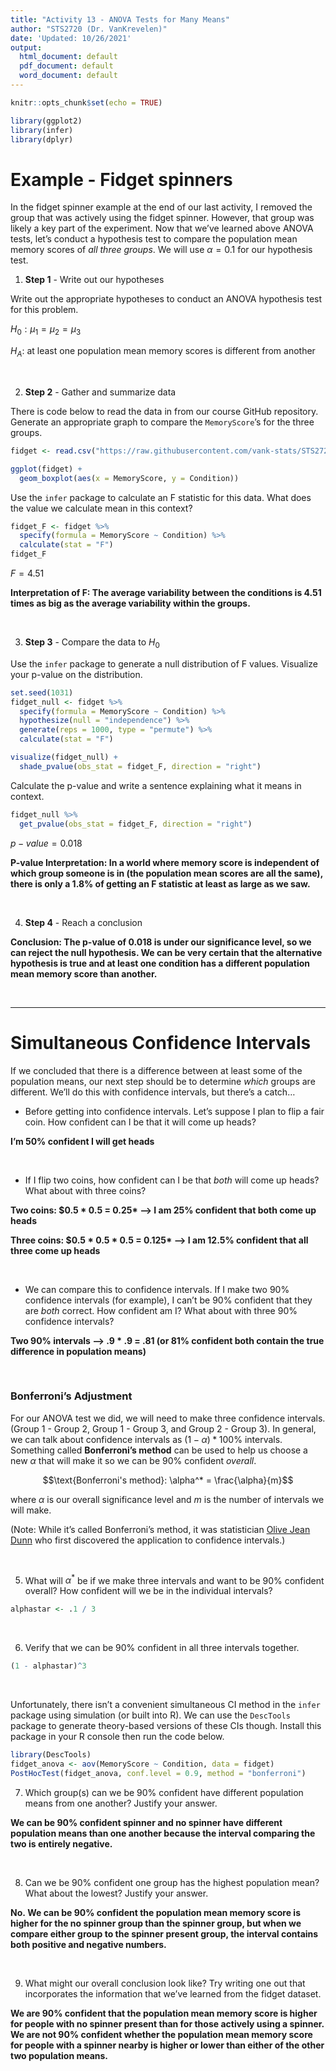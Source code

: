 ```yaml
---
title: "Activity 13 - ANOVA Tests for Many Means"
author: "STS2720 (Dr. VanKrevelen)"
date: 'Updated: 10/26/2021'
output:
  html_document: default
  pdf_document: default
  word_document: default
---
```


```r
knitr::opts_chunk$set(echo = TRUE)
```

```r
library(ggplot2)
library(infer)
library(dplyr)
```


# Example - Fidget spinners

In the fidget spinner example at the end of our last activity, I removed the group that was actively using the fidget spinner. However, that group was likely a key part of the experiment. Now that we've learned above ANOVA tests, let's conduct a hypothesis test to compare the population mean memory scores of *all three groups*. We will use $\alpha = 0.1$ for our hypothesis test.


1. **Step 1** - Write out our hypotheses

Write out the appropriate hypotheses to conduct an ANOVA hypothesis test for this problem.

$H_0: \mu_1 = \mu_2 = \mu_3$

$H_A:$ at least one population mean memory scores is different from another


<br>

2. **Step 2** - Gather and summarize data

There is code below to read the data in from our course GitHub repository. Generate an appropriate graph to compare the `MemoryScore`'s for the three groups.

```r
fidget <- read.csv("https://raw.githubusercontent.com/vank-stats/STS2720-Fall2021/main/fidget_spinners.csv")

ggplot(fidget) +
  geom_boxplot(aes(x = MemoryScore, y = Condition))
```

Use the `infer` package to calculate an F statistic for this data. What does the value we calculate mean in this context?

```r
fidget_F <- fidget %>%
  specify(formula = MemoryScore ~ Condition) %>%
  calculate(stat = "F")
fidget_F
```

$F = 4.51$

**Interpretation of F: The average variability between the conditions is 4.51 times as big as the average variability within the groups.**


<br>

3. **Step 3** - Compare the data to $H_0$

Use the `infer` package to generate a null distribution of F values. Visualize your p-value on the distribution.

```r
set.seed(1031)
fidget_null <- fidget %>%
  specify(formula = MemoryScore ~ Condition) %>%
  hypothesize(null = "independence") %>%
  generate(reps = 1000, type = "permute") %>%
  calculate(stat = "F")

visualize(fidget_null) +
  shade_pvalue(obs_stat = fidget_F, direction = "right")
```

Calculate the p-value and write a sentence explaining what it means in context.

```r
fidget_null %>%
  get_pvalue(obs_stat = fidget_F, direction = "right")
```

$p-value = 0.018$

**P-value Interpretation: In a world where memory score is independent of which group someone is in (the population mean scores are all the same), there is only a 1.8% of getting an F statistic at least as large as we saw.**



<br>

4. **Step 4** - Reach a conclusion

**Conclusion: The p-value of 0.018 is under our significance level, so we can reject the null hypothesis. We can be very certain that the alternative hypothesis is true and at least one condition has a different population mean memory score than another.**



<br>

---

# Simultaneous Confidence Intervals

If we concluded that there is a difference between at least some of the population means, our next step should be to determine *which* groups are different. We'll do this with confidence intervals, but there's a catch...

- Before getting into confidence intervals. Let's suppose I plan to flip a fair coin. How confident can I be that it will come up heads?

**I'm 50% confident I will get heads**

<br>

- If I flip two coins, how confident can I be that *both* will come up heads? What about with three coins?

**Two coins: $0.5 * 0.5 = 0.25* --> I am 25% confident that both come up heads**

**Three coins: $0.5 * 0.5 * 0.5 = 0.125* --> I am 12.5% confident that all three come up heads**

<br>

- We can compare this to confidence intervals. If I make two 90% confidence intervals (for example), I can't be 90% confident that they are *both* correct. How confident am I? What about with three 90% confidence intervals?

**Two 90% intervals --> .9 * .9 = .81 (or 81% confident both contain the true difference in population means)**

<br>



### Bonferroni's Adjustment

For our ANOVA test we did, we will need to make three confidence intervals. (Group 1 - Group 2, Group 1 - Group 3, and Group 2 - Group 3). In general, we can talk about confidence intervals as $(1-\alpha)*100\%$ intervals. Something called **Bonferroni's method** can be used to help us choose a new $\alpha$ that will make it so we can be 90% confident *overall*.

$$\text{Bonferroni's method}: \alpha^* = \frac{\alpha}{m}$$

where $\alpha$ is our overall significance level and $m$ is the number of intervals we will make.

(Note: While it's called Bonferroni's method, it was statistician [Olive Jean Dunn](https://en.wikipedia.org/wiki/Olive_Jean_Dunn) who first discovered the application to confidence intervals.)

<br>

5. What will $\alpha^*$ be if we make three intervals and want to be 90% confident overall? How confident will we be in the individual intervals?

```r
alphastar <- .1 / 3
```


<br>

6. Verify that we can be 90% confident in all three intervals together.

```r
(1 - alphastar)^3
```


<br>

Unfortunately, there isn't a convenient simultaneous CI method in the `infer` package using simulation (or built into R). We can use the `DescTools` package to generate theory-based versions of these CIs though. Install this package in your R console then run the code below.

```r
library(DescTools)
fidget_anova <- aov(MemoryScore ~ Condition, data = fidget)
PostHocTest(fidget_anova, conf.level = 0.9, method = "bonferroni")
```

7. Which group(s) can we be 90% confident have different population means from one another? Justify your answer.

**We can be 90% confident spinner and no spinner have different population means than one another because the interval comparing the two is entirely negative.**

<br>


8. Can we be 90% confident one group has the highest population mean? What about the lowest? Justify your answer.

**No. We can be 90% confident the population mean memory score is higher for the no spinner group than the spinner group, but when we compare either group to the spinner present group, the interval contains both positive and negative numbers.**

<br>


9. What might our overall conclusion look like? Try writing one out that incorporates the information that we've learned from the fidget dataset.

**We are 90% confident that the population mean memory score is higher for people with no spinner present than for those actively using a spinner. We are not 90% confident whether the population mean memory score for people with a spinner nearby is higher or lower than either of the other two population means.**

